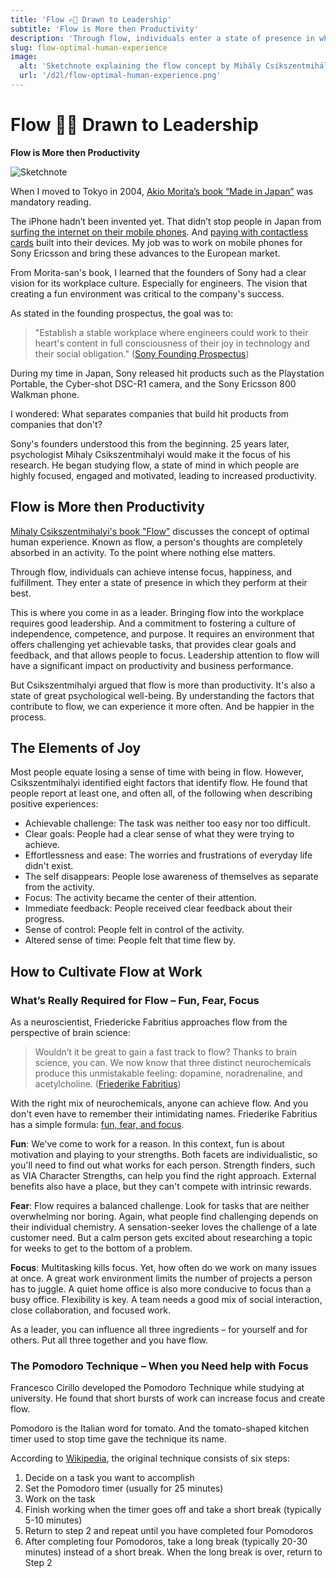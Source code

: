 ```yaml
---
title: 'Flow ✍🏻 Drawn to Leadership'
subtitle: 'Flow is More then Productivity'
description: 'Through flow, individuals enter a state of presence in which they perform at their best. But the psychologist Csikszentmihalyi argued that flow is also a state of great psychological well-being. Bringing flow into the workplace requires good leadership.'
slug: flow-optimal-human-experience
image:
  alt: 'Sketchnote explaining the flow concept by Mihály Csíkszentmihályi'
  url: '/d2l/flow-optimal-human-experience.png'
---
```


# Flow ✍🏻 Drawn to Leadership

**Flow is More then Productivity**

![Sketchnote](/d2l/flow-optimal-human-experience.png 'Sketchnote explaining the flow concept by Mihály Csíkszentmihályi')

<SubscribeBox />

When I moved to Tokyo in 2004, [Akio Morita’s book “Made in Japan”](https://www.goodreads.com/book/show/1008101.Made_in_Japan) was mandatory reading.

The iPhone hadn’t been invented yet. That didn’t stop people in Japan from [surfing the internet on their mobile phones](https://en.wikipedia.org/wiki/I-mode). And [paying with contactless cards](https://en.wikipedia.org/wiki/Suica) built into their devices. My job was to work on mobile phones for Sony Ericsson and bring these advances to the European market.

From Morita-san's book, I learned that the founders of Sony had a clear vision for its workplace culture. Especially for engineers. The vision that creating a fun environment was critical to the company's success.

As stated in the founding prospectus, the goal was to:

> "Establish a stable workplace where engineers could work to their heart's content in full consciousness of their joy in technology and their social obligation." ([Sony Founding Prospectus](https://www.acquired.fm/episodes/sony))

During my time in Japan, Sony released hit products such as the Playstation Portable, the Cyber-shot DSC-R1 camera, and the Sony Ericsson 800 Walkman phone.

I wondered: What separates companies that build hit products from companies that don't?

Sony's founders understood this from the beginning. 25 years later, psychologist Mihaly Csikszentmihalyi would make it the focus of his research. He began studying flow, a state of mind in which people are highly focused, engaged and motivated, leading to increased productivity.

## Flow is More then Productivity

[Mihaly Csikszentmihalyi's book "Flow"](https://www.goodreads.com/sk/book/show/66354.Flow) discusses the concept of optimal human experience. Known as flow, a person's thoughts are completely absorbed in an activity. To the point where nothing else matters.

Through flow, individuals can achieve intense focus, happiness, and fulfillment. They enter a state of presence in which they perform at their best.

This is where you come in as a leader. Bringing flow into the workplace requires good leadership. And a commitment to fostering a culture of independence, competence, and purpose. It requires an environment that offers challenging yet achievable tasks, that provides clear goals and feedback, and that allows people to focus. Leadership attention to flow will have a significant impact on productivity and business performance.

But Csikszentmihalyi argued that flow is more than productivity. It's also a state of great psychological well-being. By understanding the factors that contribute to flow, we can experience it more often. And be happier in the process.

## The Elements of Joy

Most people equate losing a sense of time with being in flow. However, Csikszentmihalyi identified eight factors that identify flow. He found that people report at least one, and often all, of the following when describing positive experiences:

- Achievable challenge: The task was neither too easy nor too difficult.
- Clear goals: People had a clear sense of what they were trying to achieve.
- Effortlessness and ease: The worries and frustrations of everyday life didn't exist.
- The self disappears: People lose awareness of themselves as separate from the activity.
- Focus: The activity became the center of their attention.
- Immediate feedback: People received clear feedback about their progress.
- Sense of control: People felt in control of the activity.
- Altered sense of time: People felt that time flew by.

## How to Cultivate Flow at Work

### What’s Really Required for Flow – Fun, Fear, Focus

As a neuroscientist, Friedericke Fabritius approaches flow from the perspective of brain science:

> Wouldn’t it be great to gain a fast track to flow? Thanks to brain science, you can. We now know that three distinct neurochemicals produce this unmistakable feeling: dopamine, noradrenaline, and acetylcholine. ([Friederike Fabritius](https://friederikefabritius.com/blog/fun-fear-and-focus-2/))

With the right mix of neurochemicals, anyone can achieve flow. And you don't even have to remember their intimidating names. Friederike Fabritius has a simple formula: [fun, fear, and focus](https://friederikefabritius.com/blog/fun-fear-and-focus/).

**Fun**: We've come to work for a reason. In this context, fun is about motivation and playing to your strengths. Both facets are individualistic, so you'll need to find out what works for each person. Strength finders, such as VIA Character Strengths, can help you find the right approach. External benefits also have a place, but they can't compete with intrinsic rewards.

**Fear**: Flow requires a balanced challenge. Look for tasks that are neither overwhelming nor boring. Again, what people find challenging depends on their individual chemistry. A sensation-seeker loves the challenge of a late customer need. But a calm person gets excited about researching a topic for weeks to get to the bottom of a problem.

**Focus**: Multitasking kills focus. Yet, how often do we work on many issues at once. A great work environment limits the number of projects a person has to juggle. A quiet home office is also more conducive to focus than a busy office. Flexibility is key. A team needs a good mix of social interaction, close collaboration, and focused work.

As a leader, you can influence all three ingredients – for yourself and for others. Put all three together and you have flow.

### The Pomodoro Technique – When you Need help with Focus

Francesco Cirillo developed the Pomodoro Technique while studying at university. He found that short bursts of work can increase focus and create flow.

Pomodoro is the Italian word for tomato. And the tomato-shaped kitchen timer used to stop time gave the technique its name.

According to [Wikipedia](https://en.wikipedia.org/wiki/Pomodoro_Technique), the original technique consists of six steps:

1. Decide on a task you want to accomplish
2. Set the Pomodoro timer (usually for 25 minutes)
3. Work on the task
4. Finish working when the timer goes off and take a short break (typically 5-10 minutes)
5. Return to step 2 and repeat until you have completed four Pomodoros
6. After completing four Pomodoros, take a long break (typically 20-30 minutes) instead of a short break. When the long break is over, return to Step 2
